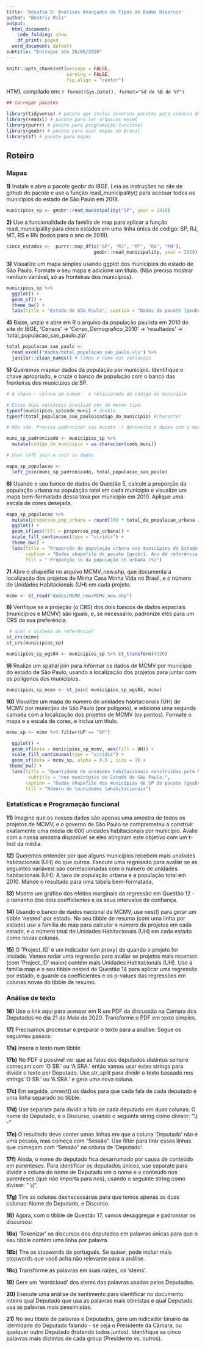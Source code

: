 ```yaml
---
title: 'Desafio 5: Análises Avançados de Tipos de Dados Diversos'
author: "Beatriz Milz"
output:
  html_document:
    code_folding: show
    df_print: paged
  word_document: default
subtitle: "Entregar até 26/06/2020"
---
```


```r
knitr::opts_chunk$set(message = FALSE,
                      warning = FALSE,
                      fig.align = "center")
```

HTML compilado em: `r format(Sys.Date(), format="%d de %B de %Y")`

```r
## Carregar pacotes

library(tidyverse) # pacote que inclui diversos pacotes para ciência de dados
library(readxl) # pacote para ler arquivos excel
library(purrr) # pacote para programação funcional
library(geobr) # pacote para usar mapas do Brasil
library(sf) # pacote para mapas
```

## Roteiro

### Mapas

__1)__ Instale e abre o pacote geobr do IBGE. Leia as instruções no site de github do pacote e use a função read_municipality() para acessar todos os municípios do estado de São Paulo em 2018.

```r
municipios_sp <- geobr::read_municipality("SP", year = 2018)
```


__2)__ Use a funcionalidade da família de map para aplicar a função read_municipality para cinco estados em uma linha única de código: SP, RJ, MT, RS e RN (todos para o ano de 2018).

```r
cinco_estados <-  purrr::map_df(c("SP", "RJ", "MT", "RS", "RN"),
                                geobr::read_municipality, year = 2018)
```


__3)__ Visualize um mapa simples usando ggplot dos municípios do estado de São Paulo. Formate o seu mapa e adicione um título. (Não precisa mostrar nenhum variável, só as fronteiras dos municípios).

```r
municipios_sp %>%
  ggplot() +
  geom_sf() +
  theme_bw() +
  labs(title = "Estado de São Paulo", caption = "Dados do pacote {geobr}. \n Ano de referência: 2018")
```



__4)__ Baixe, unzip e abre em R o arquivo da população paulista em 2010 do site do IBGE, ‘Censos’ -> ‘Censo_Demografico_2010’ -> ‘resultados’ -> ‘total_populacao_sao_paulo.zip’.

```r
total_populacao_sao_paulo <-
  read_excel("dados/total_populacao_sao_paulo.xls") %>%
  janitor::clean_names() # limpa o nome das variáveis
```


__5)__ Queremos mapear dados da população por município. Identifique o chave apropriado, e cruze o banco de população com o banco das fronteiras dos municípios de SP.

```r
# A chave - coluna em comum - é relacionada ao código do município

# Essas duas variáveis precisam ser do mesmo tipo.
typeof(municipios_sp$code_muni) # double
typeof(total_populacao_sao_paulo$codigo_do_municipio) #character

# Não são. Precisa padronizar via mutate :) Aproveito e deixo com o mesmo nome de variável.

muni_sp_padronizado <- municipios_sp %>%
  mutate(codigo_do_municipio = as.character(code_muni))

# Usar left join e unir os dados

mapa_sp_populacao <-
  left_join(muni_sp_padronizado, total_populacao_sao_paulo)

```


__6)__ Usando o seu banco de dados de Questão 5, calcule a proporção da população urbana na população total em cada município e visualize um mapa bem-formatado dessa taxa por município em 2010. Aplique uma escala de cores desejada.

```r
mapa_sp_populacao %>%
  mutate(proporcao_pop_urbana = round(100 * total_da_populacao_urbana / total_da_populacao_2010, 2)) %>%
  ggplot() +
  geom_sf(aes(fill = proporcao_pop_urbana)) +
  scale_fill_continuous(type = "viridis") +
  theme_bw() +
  labs(title = "Proporção de população urbana nos municípios do Estado de São Paulo (2010)",
       caption = "Dados shapefile do pacote {geobr}. Ano de referência: 2018. \n Dados de população do IBGE para o ano de 2010 (ibge.gov.br).",
       fill = " Proporção \n da população \n urbana (%)")
```



__7)__ Abre o shapeifle no arquivo MCMV_new.shp, que documenta a localização dos projetos de Minha Casa Minha Vida no Brasil, e o número de Unidades Habitacionais (UH) em cada projeto.

```r
mcmv <- st_read("dados/MCMV_new/MCMV_new.shp")
```



__8)__ Verifique se a projeção (o CRS) dos dois bancos de dados espaciais (municípios e MCMV) são iguais, e, se necessário, padronize eles para um CRS da sua preferência.

```r
 # qual o sistema de referência?
st_crs(mcmv)
st_crs(municipios_sp) 

municipios_sp_wgs84 <- municipios_sp %>% st_transform(4326)
```

__9)__ Realize um spatial join para informar os dados de MCMV por município do estado de São Paulo, usando a localização dos projetos para juntar com os polígonos dos municípios.

```r
municipios_sp_mcmv <- st_join( municipios_sp_wgs84, mcmv)

```


__10)__ Visualize um mapa do número de unidades habitacionais (UH) de MCMV por município de São Paulo (por polígono), e adicione uma segunda camada com a localização dos projetos de MCMV (os pontos). Formate o mapa e a escala de cores, e inclua um título.


```r

mcmv_sp <- mcmv %>% filter(UF == "SP")

  ggplot() +
  geom_sf(data = municipios_sp_mcmv, aes(fill = UH)) +
  scale_fill_continuous(type = "viridis") +
  geom_sf(data = mcmv_sp, alpha = 0.5 , size = 1) + 
 theme_bw() +
  labs(title = "Quantidade de unidades habitacionais construídas pelo Minha Casa Minha Vida",
        subtitle = "nos municípios do Estado de São Paulo.",
       caption = "Dados shapefile dos municípios de SP do pacote {geobr}. Ano de referência: 2018.",
       fill = "Número de \nunidades \nhabitacionais")
```


### Estatísticas e Programação funcional

__11)__ Imagine que os nossos dados são apenas uma amostra de todos os projetos de MCMV, e o governo de São Paulo se compremeteu a construir exatamente uma média de 600 unidades habitacionais por município. Avalie com a nossa amostra disponível se eles atingiram este objetivo com um t-test da média.


__12)__ Queremos entender por que alguns municípios recebem mais unidades habitacionais (UH) do que outros. Execute uma regressão para avaliar se as seguintes variáveis são correlacionadas com o número de unidades habitacionais (UH): A taxa de população urbana e a população total em 2010. Mande o resultado para uma tabela bem-formatada,


__13)__ Mostre um gráfico dos efeitos marginais da regressão em Questão 12 - o tamanho dos dois coefficientes e os seus intervalos de confiança.



__14)__ Usando o banco de dados nacional de MCMV, use nest() para gerar um tibble ‘nested’ por estado. No seu tibble de resumo (com uma linha por estado) use a família de map para calcular o número de projetos em cada estado, e o número total de Unidades Habitacionais (UH) em cada estado como novas colunas.


__15)__ O ‘Project_ID’ é um indicador (um proxy) de quando o projeto foi iniciado. Vamos rodar uma regressão para avaliar se projetos mais recentes (com ‘Project_ID’ maior) contém mais Unidades Habitacionais (UH). Use a família map e o seu tibble nested de Questão 14 para aplicar uma regressão por estado, e guarde os coefficientes e os p-values das regressões em colunas novas do tibble de resumo.

### Análise de texto

__16)__ Use o link aqui para acessar em R um PDF da discussão na Camara dos Deputados no dia 21 de Maio de 2020. Transforme o PDF em texto simples.


__17)__ Precisamos processar e preparar o texto para a análise. Segue os seguintes passos:


__17a)__ Insera o texto num tibble


__17b)__ No PDF é possível ver que as falas dos deputados distintos sempre começam com ‘O SR.’ ou ‘A SRA.’ então vamos usar estes strings para dividir o texto por Deputado. Use str_split para dividir o texto baseado nos strings ‘O SR.’ ou ‘A SRA.’ e gera uma nova coluna.


__17c)__ Em seguida, unnest() os dados para que cada fala de cada deputado é uma linha separado no tibble.


__17d)__ Use separate para dividir a fala de cada deputado em duas colunas: O nome do Deputado, e o Discurso, usando o seguinte string como divisor: "\\) - "


__17e)__ O resultado deve conter umas linhas em que a coluna ‘Deputado’ não é uma pessoa, mas começa com “Sessão”. Use filter para tirar essas linhas que começam com “Sessão” na coluna de ‘Deputado’.


__17f)__ Ainda, o nome do deputado fica desarrumado por causa de conteúdo em parenteses. Para identificar os deputados únicos, use separate para dividir a coluna do nome de Deputado em o nome e o conteúdo nos parenteses (que não importa para nos), usando o seguinte string como divisor: " \\(".


__17g)__ Tire as colunas desnecessárias para que temos apenas as duas colunas: Nome do Deputado, e Discurso.


__18)__ Agora, com o tibble de Questão 17, vamos desaggregar e padronizar os discursos:


__18a)__ ‘Tokenizar’ os discursos dos deputados em palavras únicas para que o seu tibble contém uma linha por palavra.


__18b)__ Tire os stopwords de português. Se quiser, pode incluir mais stopwords que você acha não relevante para a análise.


__18c)__ Transforme as palavras em suas raízes, os ‘stems’.


__19)__ Gere um ‘wordcloud’ dos stems das palavras usados pelos Deputados.


__20)__ Execute uma análise de sentimento para identificar no documento inteiro qual Deputado que usa as palavras mais otimistas e qual Deputado usa as palavras mais pessimistas.


__21)__ No seu tibble de palavras e Deputados, gere um indicador binário da identidade do Deputado falando - se seja o Presidente da Câmara, ou qualquer outro Deputado (tratando todos juntos). Identifique as cinco palavras mais distintas de cada group (Presidente vs. outros).
